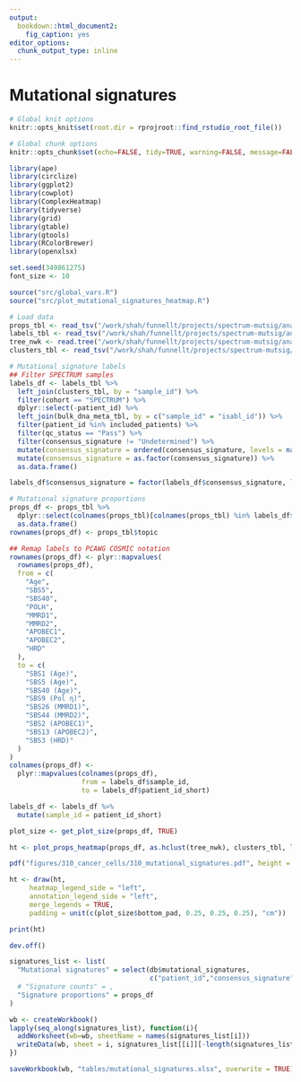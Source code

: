 ```yaml
---
output:
  bookdown::html_document2:
    fig_caption: yes
editor_options:
  chunk_output_type: inline
---
```


# Mutational signatures

```r
# Global knit options
knitr::opts_knit$set(root.dir = rprojroot::find_rstudio_root_file())

# Global chunk options
knitr::opts_chunk$set(echo=FALSE, tidy=TRUE, warning=FALSE, message=FALSE)
```

```r
library(ape)
library(circlize)
library(ggplot2)
library(cowplot)
library(ComplexHeatmap)
library(tidyverse)
library(grid)
library(gtable)
library(gtools)
library(RColorBrewer)
library(openxlsx)

set.seed(349861275)
font_size <- 10

source("src/global_vars.R")
source("src/plot_mutational_signatures_heatmap.R")
```

```r

# Load data
props_tbl <- read_tsv("/work/shah/funnellt/projects/spectrum-mutsig/analysis/signatures/spectrum_mmctm_props_standardized.tsv")
labels_tbl <- read_tsv("/work/shah/funnellt/projects/spectrum-mutsig/analysis/labels/spectrum-ov-tnbc_labels.tsv")
tree_nwk <- read.tree("/work/shah/funnellt/projects/spectrum-mutsig/analysis/signatures/spectrum_mmctm_props_ward_clusters.newick")
clusters_tbl <- read_tsv("/work/shah/funnellt/projects/spectrum-mutsig/analysis/signatures/spectrum_mmctm_props_ward_clusters.tsv")

```

```r

# Mutational signature labels
## Filter SPECTRUM samples
labels_df <- labels_tbl %>% 
  left_join(clusters_tbl, by = "sample_id") %>%
  filter(cohort == "SPECTRUM") %>%
  dplyr::select(-patient_id) %>%
  left_join(bulk_dna_meta_tbl, by = c("sample_id" = "isabl_id")) %>%
  filter(patient_id %in% included_patients) %>%
  filter(qc_status == "Pass") %>%
  filter(consensus_signature != "Undetermined") %>%
  mutate(consensus_signature = ordered(consensus_signature, levels = names(clrs$consensus_signature[names(clrs$consensus_signature)!="NA"]))) %>%
  mutate(consensus_signature = as.factor(consensus_signature)) %>%
  as.data.frame()

labels_df$consensus_signature = factor(labels_df$consensus_signature, levels = names(clrs$consensus_signature))

# Mutational signature proportions
props_df <- props_tbl %>%
  dplyr::select(colnames(props_tbl)[colnames(props_tbl) %in% labels_df$sample_id]) %>%
  as.data.frame()
rownames(props_df) <- props_tbl$topic

## Remap labels to PCAWG COSMIC notation
rownames(props_df) <- plyr::mapvalues(
  rownames(props_df),
  from = c(
    "Age",
    "SBS5",
    "SBS40",
    "POLH",
    "MMRD1",
    "MMRD2",
    "APOBEC1",
    "APOBEC2",
    "HRD"
  ),
  to = c(
    "SBS1 (Age)",
    "SBS5 (Age)",
    "SBS40 (Age)",
    "SBS9 (Pol η)",
    "SBS26 (MMRD1)",
    "SBS44 (MMRD2)",
    "SBS2 (APOBEC1)",
    "SBS13 (APOBEC2)",
    "SBS3 (HRD)"
  )
)
colnames(props_df) <-
  plyr::mapvalues(colnames(props_df),
                  from = labels_df$sample_id,
                  to = labels_df$patient_id_short)

labels_df <- labels_df %>% 
  mutate(sample_id = patient_id_short)

```

```r

plot_size <- get_plot_size(props_df, TRUE)

ht <- plot_props_heatmap(props_df, as.hclust(tree_nwk), clusters_tbl, labels_df, FALSE)

pdf("figures/310_cancer_cells/310_mutational_signatures.pdf", height = plot_size$height, width = plot_size$width, useDingbats = FALSE)

ht <- draw(ht,
     heatmap_legend_side = "left",
     annotation_legend_side = "left",
     merge_legends = TRUE,
     padding = unit(c(plot_size$bottom_pad, 0.25, 0.25, 0.25), "cm"))

print(ht)

dev.off()

```

```r
signatures_list <- list(
  "Mutational signatures" = select(db$mutational_signatures,
                                   c("patient_id","consensus_signature","wgs_signature","impact_signature","myriad_signature")),
  # "Signature counts" = ,
  "Signature proportions" = props_df
)

wb <- createWorkbook()
lapply(seq_along(signatures_list), function(i){
  addWorksheet(wb=wb, sheetName = names(signatures_list[i]))
  writeData(wb, sheet = i, signatures_list[[i]][-length(signatures_list[[i]])])
})

saveWorkbook(wb, "tables/mutational_signatures.xlsx", overwrite = TRUE)
```